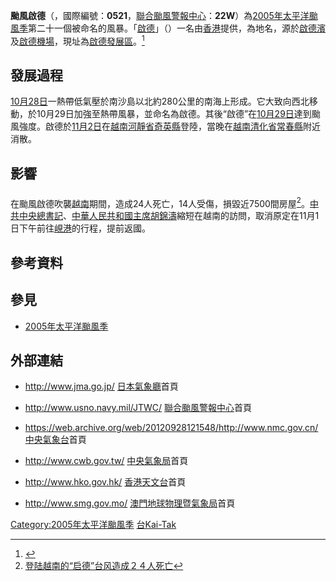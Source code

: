 {{Notability Unreferenced |time=2017-09-27T06:53:53+00:00}}
{{NoteTA
|G1=TyphoonNew
|G2=TyphoonOld
|G3=Weather
|G4=CWBTyphoonOld
|T=zh:颱風啟德 (2005年); zh-cn:台风启德 (2005年); zh-hk:颱風啟德 (2005年); zh-tw:中度颱風啟德 (2005年)
|1=zh:颱風啟德; zh-cn:台风启德; zh-hk:颱風啟德; zh-tw:中度颱風啟德
|skin=typhoon
}}
{{颱風基礎資訊
|颱風名稱              = 颱風啟德
|外文名稱              = Typhoon Kai-tak
|外文語言              = 英語
|十分鐘平均風速JMA      = 80|JMA=knot
|十分鐘平均風速CWB      = 40|CWB=m/s
|十分鐘平均風速KMA      = 42|KMA=m/s
|十分鐘平均風速HKO      = 150
|二分鐘平均風速         = 40|NMC=m/s
|一分鐘平均風速         = 90|SSHS=knot<!--JTWC-->
|代表圖像              = Typhoon Kai-Tak 30 oct 2005 0310Z.jpg
|代表圖像名稱          = 颱風啟德
|形成日期              = 2005年10月28日
|消散日期              = 2005年11月2日
|最低氣壓              = 950
|瞬間最大陣風          = 215
|財產損失              = 
|死傷人數              = {{VIE}}最少20死14傷
|影響地區              = {{VNM}}
|備註                  = 
|颱風路徑圖            = Kai-Tak 2005 track.png
|風季年份              = 2005
|風季位置              = 太平洋
}}
'''颱風啟德'''（{{lang-en|'''Typhoon Kai-tak'''}}，國際編號：'''0521'''，[[聯合颱風警報中心|聯合颱風警報中心]]：'''22W'''）為[[2005年太平洋颱風季|2005年太平洋颱風季]]第二十一個被命名的風暴。「[[啟德|啟德]]」（{{lang-en|Kai Tak}}）一名由[[香港|香港]]提供，為地名，源於[[啟德濱|啟德濱]]及[[啟德機場|啟德機場]]，現址為[[啟德發展區|啟德發展區]]。<ref>{{cite web|url=http://www.weather.gov.hk/informtc/sound/tc_pronunciation2011_uc.htm#Cambodia|title=熱帶氣旋名稱的意義|author=香港天文台|accessdate=2012-08-13|archive-url=https://web.archive.org/web/20180926223310/http://www.weather.gov.hk/informtc/sound/tc_pronunciation2011_uc.htm#Cambodia|archive-date=2018-09-26|dead-url=yes}}</ref>

==發展過程==
{{phs wikify}}
[[10月28日|10月28日]]一熱帶低氣壓於南沙島以北約280公里的南海上形成。它大致向西北移動，於10月29日加強至熱帶風暴，並命名為啟德。其後“啟德”在[[10月29日|10月29日]]達到颱風強度。啟德於[[11月2日|11月2日]]在[[越南|越南]][[河靜省|河靜省]][[奇英县|奇英縣]]登陸，當晚在[[越南|越南]][[清化省|清化省]][[常春县|常春縣]]附近消散。

==影響==
==={{VIE}}===
在颱風啟德吹襲[[越南|越南]]期間，造成24人死亡，14人受傷，損毀近7500間房屋<ref>[http://www.gov.cn/yjgl/2005-11/04/content_91043.htm 登陆越南的“启德”台风造成２４人死亡]</ref>。[[中共中央總書記|中共中央總書記]]、[[中華人民共和國主席|中華人民共和國主席]][[胡錦濤|胡錦濤]]縮短在越南的訪問，取消原定在11月1日下午前往[[峴港|峴港]]的行程，提前返國。

==參考資料==
{{reflist}}

==參見==
{{Commons category|Typhoon Kai-tak (2005)}}
*[[2005年太平洋颱風季|2005年太平洋颱風季]]

==外部連結==
*{{ja}}http://www.jma.go.jp/ [[日本氣象廳|日本氣象廳]]首頁
*{{en}}http://www.usno.navy.mil/JTWC/ {{Wayback|url=http://www.usno.navy.mil/JTWC/ |date=20150809201922 }} [[聯合颱風警報中心|聯合颱風警報中心]]首頁
*{{zh-cn}}https://web.archive.org/web/20120928121548/http://www.nmc.gov.cn/ [[中央氣象台|中央氣象台]]首頁
*{{zh-tw}}http://www.cwb.gov.tw/ {{Wayback|url=http://www.cwb.gov.tw/ |date=20181025071210 }} [[中央氣象局|中央氣象局]]首頁
*{{zh-hk}}http://www.hko.gov.hk/ {{Wayback|url=http://www.hko.gov.hk/ |date=20110224003313 }} [[香港天文台|香港天文台]]首頁
*{{zh-hk}}http://www.smg.gov.mo/ {{Wayback|url=http://www.smg.gov.mo/ |date=20140517030343 }} [[澳門地球物理暨氣象局|澳門地球物理暨氣象局]]首頁

{{2005 Pacific typhoon season buttons}}

[[Category:2005年太平洋颱風季|Category:2005年太平洋颱風季]]
[[Category:二级热带气旋|台Kai-Tak]]